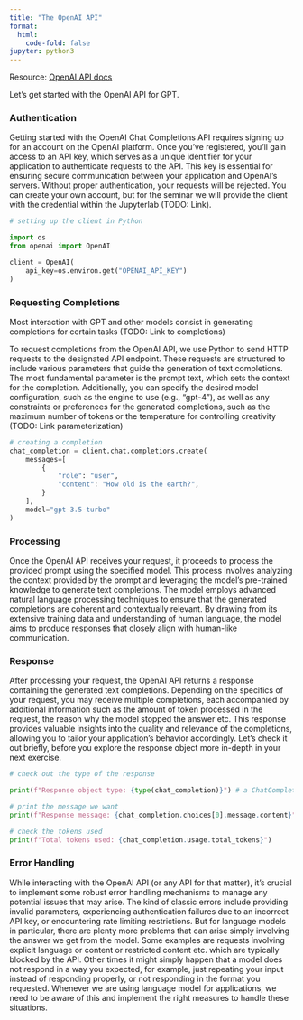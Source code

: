 ```yaml
---
title: "The OpenAI API"
format:
  html:
    code-fold: false
jupyter: python3
---
```


::: {.callout-note}
Resource: [OpenAI API docs](https://platform.openai.com/docs/introduction){.external}
:::



Let's get started with the OpenAI API for GPT. 


### Authentication

Getting started with the OpenAI Chat Completions API requires signing up for an account on the OpenAI platform. 
Once you've registered, you'll gain access to an API key, which serves as a unique identifier for your application to authenticate requests to the API. 
This key is essential for ensuring secure communication between your application and OpenAI's servers. 
Without proper authentication, your requests will be rejected.
You can create your own account, but for the seminar we will provide the client with the credential within the Jupyterlab (TODO: Link).

```python
# setting up the client in Python

import os
from openai import OpenAI

client = OpenAI(
    api_key=os.environ.get("OPENAI_API_KEY")
)

```


### Requesting Completions

Most interaction with GPT and other models consist in generating completions for certain tasks (TODO: Link to completions)

To request completions from the OpenAI API, we use Python to send HTTP requests to the designated API endpoint. 
These requests are structured to include various parameters that guide the generation of text completions. 
The most fundamental parameter is the prompt text, which sets the context for the completion. 
Additionally, you can specify the desired model configuration, such as the engine to use (e.g., "gpt-4"), as well as any constraints or preferences for the generated completions, such as the maximum number of tokens or the temperature for controlling creativity (TODO: Link parameterization)

```python
# creating a completion
chat_completion = client.chat.completions.create(
    messages=[
        {
            "role": "user",
            "content": "How old is the earth?",
        }
    ],
    model="gpt-3.5-turbo"
)
```


### Processing

Once the OpenAI API receives your request, it proceeds to process the provided prompt using the specified model. 
This process involves analyzing the context provided by the prompt and leveraging the model's pre-trained knowledge to generate text completions. 
The model employs advanced natural language processing techniques to ensure that the generated completions are coherent and contextually relevant. 
By drawing from its extensive training data and understanding of human language, the model aims to produce responses that closely align with human-like communication.

### Response

After processing your request, the OpenAI API returns a response containing the generated text completions. 
Depending on the specifics of your request, you may receive multiple completions, each accompanied by additional information such as the amount of token processed in the request, the reason why the model stopped the answer etc. 
This response provides valuable insights into the quality and relevance of the completions, allowing you to tailor your application's behavior accordingly.
Let's check it out briefly, before you explore the response object more in-depth in your next exercise.

```python
# check out the type of the response

print(f"Response object type: {type(chat_completion)}") # a ChatCompletion object

# print the message we want
print(f"Response message: {chat_completion.choices[0].message.content}")

# check the tokens used 
print(f"Total tokens used: {chat_completion.usage.total_tokens}")

```

### Error Handling

While interacting with the OpenAI API (or any API for that matter), it's crucial to implement some robust error handling mechanisms to manage any potential issues that may arise. 
The kind of classic errors include providing invalid parameters, experiencing authentication failures due to an incorrect API key, or encountering rate limiting restrictions. 
But for language models in particular, there are plenty more problems that can arise simply involving the answer we get from the model. 
Some examples are requests involving explicit language or content or restricted content etc. which are typically blocked by the API.
Other times it might simply happen that a model does not respond in a way you expected, for example, just repeating your input instead of responding properly, or not responding in the format you requested. 
Whenever we are using language model for applications, we need to be aware of this and implement the right measures to handle these situations. 
